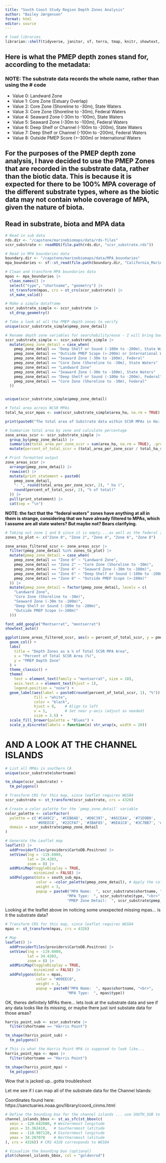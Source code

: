 ```yaml
---
title: "South Coast Study Region Depth Zones Analysis"
author: "Bailey Jørgensen"
format: html
editor: source
---
```


```r
# load libraries
librarian::shelf(tidyverse, janitor, sf, terra, tmap, knitr, showtext, ggtext, leaflet)
```

## Here is what the PMEP depth zones stand for, according to the metadata:

### NOTE: The substrate data records the whole name, rather than using the \# code

-   Value 0: Landward Zone
-   Value 1: Core Zone (Estuary Overlap)
-   Value 2: Core Zone (Shoreline to -30m), State Waters
-   Value 3: Core Zone (Shoreline to -30m), Federal Waters
-   Value 4: Seaward Zone (-30m to -100m), State Waters
-   Value 5: Seaward Zone (-30m to -100m), Federal Waters
-   Value 6: Deep Shelf or Channel (-100m to -200m), State Waters
-   Value 7: Deep Shelf or Channel (-100m to -200m), Federal Waters
-   Value 8: Outside PMEP Score (\>-300m) or International Waters

## For the purposes of the PMEP depth zone analysis, I have decided to use the PMEP Zones that are recorded in the substrate data, rather than the biotic data. This is because it is expected for there to be 100% MPA coverage of the different substrate types, where as the biotic data may not contain whole coverage of MPA, given the nature of biota.

## Read in substrate, biota and MPA data

```r
# Read in sub data
rds.dir <- "/capstone/marinebiomaps/data/rds-files"
scsr_substrate <- readRDS(file.path(rds.dir, "scsr_substrate.rds"))

# Read in MPA boundaries data
boundary.dir <- "/capstone/marinebiomaps/data/MPA_boundaries"
mpa_boundaries <- sf::st_read(file.path(boundary.dir, "California_Marine_Protected_Areas_[ds582].shp"))

# Clean and transform MPA boundaries data
mpas <- mpa_boundaries |> 
  clean_names() |> 
  select("type", "shortname", "geometry") |> 
  st_transform(mpas, crs = st_crs(scsr_substrate)) |> 
  st_make_valid()

```

```r
# Make a simple dataframe
scsr_substrate_simple <- scsr_substrate |> 
  st_drop_geometry()
```

```r
# Take a look at all the PMEP depth zones to verify
unique(scsr_substrate_simple$pmep_zone_detail)
```

```r
# Rename depth zone variables for searchability/ease - I will bring back more technical names for viz
scsr_substrate_simple <- scsr_substrate_simple |> 
  mutate(pmep_zone_detail = case_when(
    pmep_zone_detail == "Deep Shelf or Sound (-100m to -200m), State Waters"  ~ "Zone 6",
    pmep_zone_detail == "Outside PMEP Scope (>-200m) or International Waters" ~ "Zone 8",
    pmep_zone_detail == "Seaward Zone (-30m to -100m), Federal"               ~ "Zone 5",
    pmep_zone_detail == "Core Zone (Shoreline to -30m), State Waters"         ~ "Zone 2",
    pmep_zone_detail == "Landward Zone"                                       ~ "Zone 0",
    pmep_zone_detail == "Seaward Zone (-30m to -100m), State Waters"          ~ "Zone 4",
    pmep_zone_detail == "Deep Shelf or Sound (-100m to -200m), Federal"       ~ "Zone 7",
    pmep_zone_detail == "Core Zone (Shoreline to -30m), Federal"              ~ "Zone 3"
  ))


unique(scsr_substrate_simple$pmep_zone_detail)
```

```r
# Total area across NCSR MPAs
total_ha_scsr_mpas <- sum(scsr_substrate_simple$area_ha, na.rm = TRUE)

print(paste0("The total area of Substrate data within SCSR MPAs in Ha: ", round(total_ha_scsr_mpas, 2)))

# Summarize total area by zone and calculate percentage
zone_areas_scsr <- scsr_substrate_simple |> 
  group_by(pmep_zone_detail) |> 
  summarize(total_area_per_zone_scsr = sum(area_ha, na.rm = TRUE), .groups = "drop") |> 
  mutate(percent_of_total_scsr = (total_area_per_zone_scsr / total_ha_scsr_mpas) * 100)

# Print formatted output
zone_areas_scsr |> 
  arrange(pmep_zone_detail) |> 
  rowwise() |> 
  mutate(print_statement = paste0(
    pmep_zone_detail, 
    ": ", round(total_area_per_zone_scsr, 2), " ha (", 
    round(percent_of_total_scsr, 2), "% of total)"
  )) |> 
  pull(print_statement) |> 
  cat(sep = "\n")

```
**NOTE: the fact that the "federal waters" zones have anything at all in them is strange, considering that we have already filtered to MPAs, which I assume are all state waters? But maybe not? Bears clarifying.**

```r
# Taking out zone 1 and 8 since it is empty....as well as the federal zones
zones_to_plot <- c("Zone 0", "Zone 2", "Zone 4", "Zone 6", "Zone 8")

zone_areas_filtered_scsr <- zone_areas_scsr |> 
  filter(pmep_zone_detail %in% zones_to_plot) |> 
  mutate(pmep_zone_detail = case_when(
    pmep_zone_detail == "Zone 0" ~ "Landward Zone",
    pmep_zone_detail == "Zone 2" ~ "Core Zone (Shoreline to -30m)",
    pmep_zone_detail == "Zone 4" ~ "Seaward Zone (-30m to -100m)",
    pmep_zone_detail == "Zone 6" ~ "Deep Shelf or Sound (-100m to -200m)",
    pmep_zone_detail == "Zone 8" ~ "Outside PMEP Scope (>-200m)"
  )) |> 
  mutate(pmep_zone_detail = factor(pmep_zone_detail, levels = c(
    "Landward Zone",
    "Core Zone (Shoreline to -30m)",
    "Seaward Zone (-30m to -100m)",
    "Deep Shelf or Sound (-100m to -200m)",
    "Outside PMEP Scope (>-200m)"
  )))

font_add_google("Montserrat", "montserrat")
showtext_auto()

ggplot(zone_areas_filtered_scsr, aes(x = percent_of_total_scsr, y = pmep_zone_detail, fill = pmep_zone_detail)) +
  geom_col() +
  labs(
    title = "Depth Zones as a % of Total SCSR MPA Area",
    x = "Percent of Total SCSR Area (%)",
    y = "PMEP Depth Zone"
  ) +
  theme_classic() +
  theme(
    text = element_text(family = "montserrat", size = 18),
    axis.text.x = element_text(hjust = 1),
    legend.position = "none") +
  geom_label(aes(label = paste0(round(percent_of_total_scsr, 1), "%")),
             fill = "white", 
             color = "black",
             hjust = 0,    # Align to left
             x = 1,        # Set near y-axis (adjust as needed)
             size = 3.5) +
  scale_fill_brewer(palette = "Blues") +
  scale_y_discrete(labels = function(x) str_wrap(x, width = 20))

```






























# AND A LOOK AT THE CHANNEL ISLANDS

```r
# List all MPAs in southern CA
unique(scsr_substrate$shortname)
```

```r
tm_shape(scsr_substrate) +
  tm_polygons() 
```


```r
# Transform CRS for this map, since leaflet requires WGS84
scsr_substrate <- st_transform(scsr_substrate, crs = 4326)

# Create a color palette for the `pmep_zone_detail` variable
color_palette <- colorFactor(
  palette = c('#C4A9C2', '#CEB6AD', '#D8C397', '#A5CEA4', '#71D9B0', 
              '#09EEC8', '#22CFA7', '#3BAF85', '#6EA1C8', '#3C7BB7', '#796655'),
  domain = scsr_substrate$pmep_zone_detail
)

# Generate the Leaflet map
leaflet() |>
  addProviderTiles(providers$CartoDB.Positron) |>
  setView(lng = -119.6989,
          lat = 34.4203,
          zoom = 8) |>
  addMiniMap(toggleDisplay = TRUE,
             minimized = FALSE) |>
  addPolygons(data = south_sub_mpa,
              color = ~color_palette(pmep_zone_detail), # Apply the color palette
              weight = 3,
              popup = paste0("MPA Name:  ", scsr_substrate$shortname, "<br>",
                            "MPA Type:  ", scsr_substrate$type, "<br>",
                            "PMEP Zone Detail:  ", scsr_substrate$pmep_zone_detail))
```

Looking at the leaflet above im noticing some unexpected missing mpas... is it the substrate data?

```r
# Transform CRS for this map, since leaflet requires WGS84
mpas <- st_transform(mpas, crs = 4326)

# Map
leaflet() |>
  addProviderTiles(providers$CartoDB.Positron) |>
  setView(lng = -119.6989,
          lat = 34.4203,
          zoom = 8) |>
  addMiniMap(toggleDisplay = TRUE,
             minimized = FALSE) |>
  addPolygons(data = mpas,
              color = "#09EEC8",
              weight = 3,
              popup = paste0("MPA Name:  ", mpas$shortname, "<br>",
                            "MPA Type:  ", mpas$type))
```

OK, theres definitely MPAs there... lets look at the substrate data and see if any data looks like its missing, or maybe there just isnt substate data for those areas?

```r
harris_point_sub <- scsr_substrate |> 
  filter(shortname == "Harris Point") 

tm_shape(harris_point_sub) +
  tm_polygons()
```

```r
# This is what the Harris Point MPA is supposed to look like...
harris_point_mpa <- mpas |> 
  filter(shortname == "Harris Point")

tm_shape(harris_point_mpa) +
  tm_polygons()
```

Wow that is jacked up...gotta troubleshoot

Let me see if I can map all of the substrate data for the Channel Islands:

Coordinates found here: https://sanctuaries.noaa.gov/library/coord_cinms.html

```r
# Define the bounding box for the channel islands ... use SOUTH_SUB to avoid the invalid polygons
channel_islands_bbox <- st_as_sfc(st_bbox(c(
  xmin = -120.642080, # Westernmost longitude
  ymin = 33.362410,   # Southernmost latitude
  xmax = -118.907120, # Easternmost longitude
  ymax = 34.207070    # Northernmost latitude
), crs = 4326)) # CRS 4326 corresponds to WGS84

# Visualize the bounding box (optional)
plot(channel_islands_bbox, col = "goldenrod")
```

